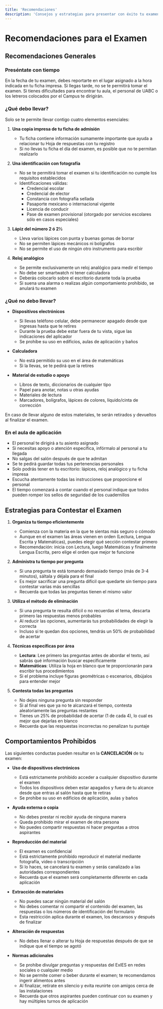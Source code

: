 ```yaml
---
title: 'Recomendaciones'
description: 'Consejos y estrategias para presentar con éxito tu examen de admisión a la UABC'
---
```


# Recomendaciones para el Examen

## Recomendaciones Generales

### Preséntate con tiempo

En la fecha de tu examen, debes reportarte en el lugar asignado a la hora indicada en tu ficha impresa. Si llegas tarde, no se te permitirá tomar el examen. Si tienes dificultades para encontrar tu aula, el personal de UABC o los letreros colocados por el Campus te dirigirán.

### ¿Qué debo llevar?

Solo se te permite llevar contigo cuatro elementos esenciales:

1. **Una copia impresa de tu ficha de admisión**
   - Tu ficha contiene información sumamente importante que ayuda a relacionar tu Hoja de respuestas con tu registro
   - Si no llevas tu ficha el día del examen, es posible que no te permitan realizarlo

2. **Una identificación con fotografía**
   - No se te permitirá tomar el examen si tu identificación no cumple los requisitos establecidos
   - Identificaciones válidas:
     - Credencial escolar
     - Credencial de elector
     - Constancia con fotografía sellada
     - Pasaporte mexicano o internacional vigente
     - Licencia de conducir
     - Pase de examen provisional (otorgado por servicios escolares sólo en casos especiales)

3. **Lápiz del número 2 ó 2½**
   - Lleva varios lápices con punta y buenas gomas de borrar
   - No se permiten lápices mecánicos ni bolígrafos
   - No se permite el uso de ningún otro instrumento para escribir

4. **Reloj analógico**
   - Se permite exclusivamente un reloj analógico para medir el tiempo
   - No debe ser smartwatch ni tener calculadora
   - Deberás colocarlo sobre el escritorio durante toda la prueba
   - Si suena una alarma o realizas algún comportamiento prohibido, se anulará tu examen

### ¿Qué no debo llevar?

- **Dispositivos electrónicos**
  - Si llevas teléfono celular, debe permanecer apagado desde que ingresas hasta que te retires
  - Durante la prueba debe estar fuera de tu vista, sigue las indicaciones del aplicador
  - Se prohíbe su uso en edificios, aulas de aplicación y baños

- **Calculadora**
  - No está permitido su uso en el área de matemáticas
  - Si la llevas, se te pedirá que la retires

- **Material de estudio o apoyo**
  - Libros de texto, diccionarios de cualquier tipo
  - Papel para anotar, notas u otras ayudas
  - Materiales de lectura
  - Marcadores, bolígrafos, lápices de colores, líquido/cinta de corrección

En caso de llevar alguno de estos materiales, te serán retirados y devueltos al finalizar el examen.

### En el aula de aplicación

- El personal te dirigirá a tu asiento asignado
- Si necesitas apoyo o atención específica, infórmalo al personal a tu llegada
- No salgas del salón después de que te admitan
- Se te pedirá guardar todas tus pertenencias personales
- Solo podrás tener en tu escritorio: lápices, reloj analógico y tu ficha impresa
- Escucha atentamente todas las instrucciones que proporcione el personal
- El tiempo comenzará a contar cuando el personal indique que todos pueden romper los sellos de seguridad de los cuadernillos

## Estrategias para Contestar el Examen

1. **Organiza tu tiempo eficientemente**
   - Comienza con la materia en la que te sientas más seguro o cómodo
   - Aunque en el examen las áreas vienen en orden (Lectura, Lengua Escrita y Matemáticas), puedes elegir qué sección contestar primero
   - Recomendación: inicia con Lectura, luego Matemáticas y finalmente Lengua Escrita, pero elige el orden que mejor te funcione

2. **Administra tu tiempo por pregunta**
   - Si una pregunta te está tomando demasiado tiempo (más de 3-4 minutos), sáltala y déjala para el final
   - Es mejor sacrificar una pregunta difícil que quedarte sin tiempo para contestar varias más sencillas
   - Recuerda que todas las preguntas tienen el mismo valor

3. **Utiliza el método de eliminación**
   - Si una pregunta te resulta difícil o no recuerdas el tema, descarta primero las respuestas menos probables
   - Al reducir las opciones, aumentarás tus probabilidades de elegir la correcta
   - Incluso si te quedan dos opciones, tendrás un 50% de probabilidad de acertar

4. **Técnicas específicas por área**
   - **Lectura**: Lee primero las preguntas antes de abordar el texto, así sabrás qué información buscar específicamente
   - **Matemáticas**: Utiliza la hoja en blanco que te proporcionarán para escribir tus procedimientos
   - Si el problema incluye figuras geométricas o escenarios, dibújalos para entender mejor

5. **Contesta todas las preguntas**
   - No dejes ninguna pregunta sin responder
   - Si al final ves que ya no te alcanzará el tiempo, contesta aleatoriamente las preguntas restantes
   - Tienes un 25% de probabilidad de acertar (1 de cada 4), lo cual es mejor que dejarlas en blanco
   - Recuerda que las respuestas incorrectas no penalizan tu puntaje

## Comportamientos Prohibidos

Las siguientes conductas pueden resultar en la **CANCELACIÓN** de tu examen:

- **Uso de dispositivos electrónicos**
  - Está estrictamente prohibido acceder a cualquier dispositivo durante el examen
  - Todos los dispositivos deben estar apagados y fuera de tu alcance desde que entras al salón hasta que te retiras
  - Se prohíbe su uso en edificios de aplicación, aulas y baños

- **Ayuda externa o copia**
  - No debes prestar ni recibir ayuda de ninguna manera
  - Queda prohibido mirar el examen de otra persona
  - No puedes compartir respuestas ni hacer preguntas a otros aspirantes

- **Reproducción del material**
  - El examen es confidencial
  - Está estrictamente prohibido reproducir el material mediante fotografía, video o transcripción
  - Si lo haces, se cancelará tu examen y serás canalizado a las autoridades correspondientes
  - Recuerda que el examen será completamente diferente en cada aplicación

- **Extracción de materiales**
  - No puedes sacar ningún material del salón
  - No debes comentar ni compartir el contenido del examen, las respuestas o los números de identificación del formulario
  - Esta restricción aplica durante el examen, los descansos y después de finalizar

- **Alteración de respuestas**
  - No debes llenar o alterar tu Hoja de respuestas después de que se indique que el tiempo se agotó

- **Normas adicionales**
  - Se prohíbe divulgar preguntas y respuestas del ExIES en redes sociales o cualquier medio
  - No se permite comer o beber durante el examen; te recomendamos ingerir alimentos antes
  - Al finalizar, retírate en silencio y evita reunirte con amigos cerca de las instalaciones
  - Recuerda que otros aspirantes pueden continuar con su examen y hay múltiples turnos de aplicación
